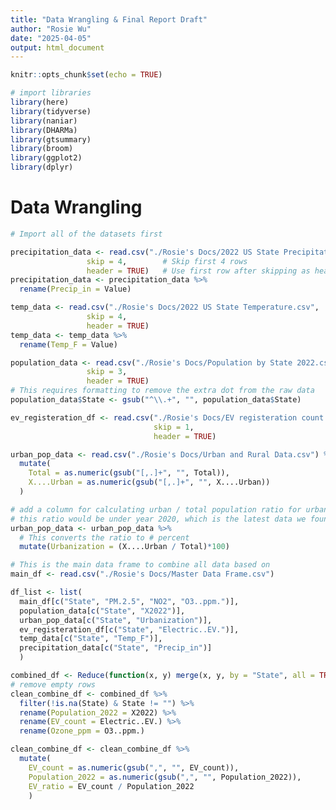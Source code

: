 ```yaml
---
title: "Data Wrangling & Final Report Draft"
author: "Rosie Wu"
date: "2025-04-05"
output: html_document
---
```


```r
knitr::opts_chunk$set(echo = TRUE)
```

```r
# import libraries
library(here)
library(tidyverse)
library(naniar)
library(DHARMa)
library(gtsummary)
library(broom)
library(ggplot2)
library(dplyr)
```


# Data Wrangling
```r
# Import all of the datasets first

precipitation_data <- read.csv("./Rosie's Docs/2022 US State Precipitation.csv", 
                 skip = 4,        # Skip first 4 rows
                 header = TRUE)   # Use first row after skipping as header
precipitation_data <- precipitation_data %>% 
  rename(Precip_in = Value)

temp_data <- read.csv("./Rosie's Docs/2022 US State Temperature.csv", 
                 skip = 4,        
                 header = TRUE)
temp_data <- temp_data %>% 
  rename(Temp_F = Value)

population_data <- read.csv("./Rosie's Docs/Population by State 2022.csv", 
                 skip = 3,      
                 header = TRUE)
# This requires formatting to remove the extra dot from the raw data
population_data$State <- gsub("^\\.+", "", population_data$State)

ev_registeration_df <- read.csv("./Rosie's Docs/EV registeration count by state 2022.csv",
                                skip = 1,
                                header = TRUE)

urban_pop_data <- read.csv("./Rosie's Docs/Urban and Rural Data.csv") %>%
  mutate(
    Total = as.numeric(gsub("[,.]+", "", Total)),
    X....Urban = as.numeric(gsub("[,.]+", "", X....Urban))
  )

# add a column for calculating urban / total population ratio for urbanization
# this ratio would be under year 2020, which is the latest data we found
urban_pop_data <- urban_pop_data %>%
  # This converts the ratio to # percent
  mutate(Urbanization = (X....Urban / Total)*100) 

# This is the main data frame to combine all data based on
main_df <- read.csv("./Rosie's Docs/Master Data Frame.csv")
```

```r

df_list <- list(
  main_df[c("State", "PM.2.5", "NO2", "O3..ppm.")],
  population_data[c("State", "X2022")],
  urban_pop_data[c("State", "Urbanization")],
  ev_registeration_df[c("State", "Electric..EV.")],
  temp_data[c("State", "Temp_F")],
  precipitation_data[c("State", "Precip_in")]
  )

combined_df <- Reduce(function(x, y) merge(x, y, by = "State", all = TRUE), df_list)
# remove empty rows
clean_combine_df <- combined_df %>% 
  filter(!is.na(State) & State != "") %>%
  rename(Population_2022 = X2022) %>%
  rename(EV_count = Electric..EV.) %>%
  rename(Ozone_ppm = O3..ppm.)
```


```r
clean_combine_df <- clean_combine_df %>%
  mutate(
    EV_count = as.numeric(gsub(",", "", EV_count)),
    Population_2022 = as.numeric(gsub(",", "", Population_2022)),
    EV_ratio = EV_count / Population_2022
    )
```


